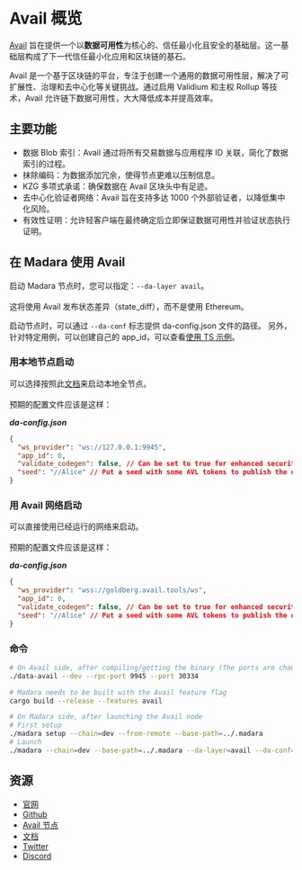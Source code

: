 # Avail 概览

[Avail](https://www.availproject.org/) 旨在提供一个以**数据可用性**为核心的、信任最小化且安全的基础层。这一基础层构成了下一代信任最小化应用和区块链的基石。

Avail 是一个基于区块链的平台，专注于创建一个通用的数据可用性层，解决了可扩展性、治理和去中心化等关键挑战。通过启用 Validium 和主权 Rollup 等技术，Avail 允许链下数据可用性，大大降低成本并提高效率。

## 主要功能

- 数据 Blob 索引：Avail 通过将所有交易数据与应用程序 ID 关联，简化了数据索引的过程。
- 抹除编码：为数据添加冗余，使得节点更难以压制信息。
- KZG 多项式承诺：确保数据在 Avail 区块头中有足迹。
- 去中心化验证者网络：Avail 旨在支持多达 1000 个外部验证者，以降低集中化风险。
- 有效性证明：允许轻客户端在最终确定后立即保证数据可用性并验证状态执行证明。

## 在 Madara 使用 Avail

启动 Madara 节点时，您可以指定：`--da-layer avail`。<br></br>
这将使用 Avail 发布状态差异（state_diff），而不是使用 Ethereum。

启动节点时，可以通过 `--da-conf` 标志提供 da-config.json 文件的路径。
另外，针对特定用例，可以创建自己的 app_id，可以查看[使用 TS 示例](https://github.com/availproject/avail/blob/develop/examples/ts/src/app_id.ts)。

### 用本地节点启动

可以选择按照此[文档](https://docs.availproject.org/operate/node/rpc/)来启动本地全节点。<br></br>
预期的配置文件应该是这样：

_**da-config.json**_

```json
{
  "ws_provider": "ws://127.0.0.1:9945",
  "app_id": 0,
  "validate_codegen": false, // Can be set to true for enhanced security but most likely not needed
  "seed": "//Alice" // Put a seed with some AVL tokens to publish the data
}
```

### 用 Avail 网络启动

可以直接使用已经运行的网络来启动。<br></br>
预期的配置文件应该是这样：

_**da-config.json**_

```json
{
  "ws_provider": "wss://goldberg.avail.tools/ws",
  "app_id": 0,
  "validate_codegen": false, // Can be set to true for enhanced security but most likely not needed
  "seed": "//Alice" // Put a seed with some AVL tokens to publish the data
}
```

### 命令

```bash
# On Avail side, after compiling/getting the binary (The ports are changed to not collide with Madara ports)
./data-avail --dev --rpc-port 9945 --port 30334

# Madara needs to be built with the Avail feature flag
cargo build --release --features avail

# On Madara side, after launching the Avail node
# First setup
./madara setup --chain=dev --from-remote --base-path=../.madara
# Launch
./madara --chain=dev --base-path=../.madara --da-layer=avail --da-conf=/home/da-config.json --force-authoring –alice

```

## 资源

- [官网](https://www.availproject.org/)
- [Github](https://github.com/availproject)
- [Avail 节点](https://github.com/availproject/avail)
- [文档](https://availproject.github.io/)
- [Twitter](https://twitter.com/AvailProject)
- [Discord](https://discord.com/invite/y6fHnxZQX8)
